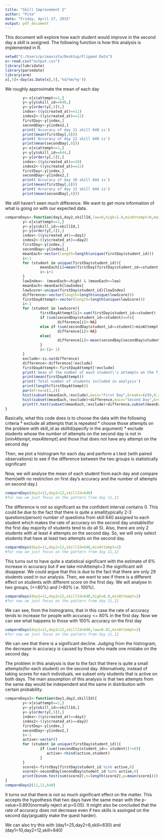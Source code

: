 ```yaml
---
title: "Skill Improvement 2"
author: "Pite"
date: "Friday, April 17, 2015"
output: pdf_document
---
```


This document will explore how each student would improve in the second day a skill is assigned. The following function is how this analysis is implemented in R.

```r
setwd("C:/Users/primavista/Desktop/Flipped Data")
x<-read.csv("output.csv")
library(lubridate)
library(parsedate)
library(arm)
x[,5]<-day(as.Date(x[,5],'%d/%m/%y'))
```
We roughly approximate the mean of each day
```r
        y<-x[x$attempt==1,]
        y<-y[y$skill_id==640,]
        y<-y[order(y[,5]),]
        index<-((y$created_at)==11)
        index2<-((y$created_at)==12)
        firstDay<-y[index,]
        secondDay<-y[index2,]   
        print('Accuracy of day 11 skill 640 is')
        print(mean(firstDay[,6]))
        print('Accuracy of day 12 skill 640 is')
        print(mean(secondDay[,6]))     
        y<-x[x$attempt==1,]
        y<-y[y$skill_id==644,]
        y<-y[order(y[,5]),]
        index<-((y$created_at)==10)
        index2<-((y$created_at)==12)
        firstDay<-y[index,]
        secondDay<-y[index2,]   
        print('Accuracy of day 10 skill 644 is')
        print(mean(firstDay[,6]))
        print('Accuracy of day 12 skill 644 is')
        print(mean(secondDay[,6]))    
```
We still haven't seen much difference. We want to get more information of what is going on with our expected data.
```r
compareDays<-function(day1,day2,skillId,low=0,high=1.0,minAttempt=0,maxAttempt=5){
        y<-x[x$attempt==1,]
        y<-y[y$skill_id==skillId,]
        y<-y[order(y[,5]),]
        index<-((y$created_at)==day1)
        index2<-((y$created_at)==day2)
        firstDay<-y[index,]
        secondDay<-y[index2,]   
        meanEach<-vector(length=length(unique(firstDay$student_id)))
        i<-1
        for (student in unique(firstDay$student_id)){
                meanEach[i]=mean(firstDay[firstDay$student_id==student,]$is_correct,na.rm=TRUE)
                i<-i+1
        }
        lowIndex<- (meanEach<=high) & (meanEach>=low)
        meanEach<-meanEach[lowIndex]
        lowScore<-unique(firstDay$student_id)[lowIndex]
        difference<-vector(length=length(unique(lowScore)))
        firstDayAttempt<-vector(length=length(unique(lowScore)))
        i<-1
        for (student in lowScore){
                firstDayAttempt[i]<-sum(firstDay$student_id==student)
                if (sum(secondDay$student_id==student)==0){
                        difference[i]<-NA}
                else if (sum(secondDay$student_id==student)<minAttempt |sum(secondDay$student_id==student)>maxAttempt){
                        difference[i]<-NA}
                else{
                        difference[i]<-mean(secondDay[secondDay$student_id==student,]$is_correct)-meanEach[i]
                }
                i<-(i+ 1)
        }
        exclude<-is.na(difference)
        difference<-difference[!exclude]
        firstDayAttempt<-firstDayAttempt[!exclude]
        print('mean of the number of each student\'s attempts on the first day')
        print(mean(firstDayAttempt))
        print('Total number of students included in analysis')
        print(length(firstDayAttempt))
        par(mfrow=c(1,2))
        hist(subset(meanEach,!exclude),main="First Day",breaks=(c(0,0.2,0.4,0.6,0.8,1,1.2)-0.01),xlab='',ylim=c(0,length(difference)))
        hist(subset(meanEach,!exclude)+difference,main="Second Day",breaks=(c(0,0.2,0.4,0.6,0.8,1,1.2)-0.01),xlab='',ylim=c(0,length(difference)))
        print(t.test(subset(meanEach,!exclude)+difference,subset(meanEach,!exclude),paired=TRUE))
}
```
Basically, what this code does is to choose the data with the following criteria
* exclude all attempts that is repeated
* choose those attempts on the problem with skill_id as skillId(specify in the argument)
* exclude students whose the number of attempts on the second day is not in $[minAttempt,maxAttempt]$ and those that does not have any attempt on the second day

Then, we plot a histrogram for each day and perform a t.test (with paired observations) to see if the difference between the two groups is statistically significant

\pagebreak
Now, we will analyse the mean of each student from each day and compare them(with no restriction on first day's accuracy and the number of attempts on second day.)
```r
compareDays(day1=11,day2=12,skillId=640)
#for now we just focus on the pattern from day 11,12
```
The difference is not so significant as the confident interval contains 0. This could be due to the fact that there is quite a small(typically 2-3 questions/person) number of questions from skill 640 assigned to each student which makes the rate of accuracy on the second day unstable(for the first day majority of students tend to do all 5). Also, there are only 2 students with at least 4 attempts on the second day.
\pagebreak
So, we will only select students that have at least two attempts on the second day.
```r
compareDays(day1=11,day2=12,skillId=640,minAttempt=2)
#for now we just focus on the pattern from day 11,12
```
This turns out to have quite a statistical significant with the estimate of 6% increase in accuracy but if we take minAttempt=3 the significant will disappear. We could argue that this is due to the fact that there are only 29 students used in our analysis. Then, we want to see if there is a different effect on students with different score on the first day. We will analyse in two groups, (<=80%) and (>80% i.e. 100%).
\pagebreak
```r
compareDays(day1=11,day2=12,skillId=640,high=0.8,minAttempt=2)
#for now we just focus on the pattern from day 11,12
```
We can see, from the histrograms, that in this case the rate of accuracy tends to increase for people with accuracy <= 80% in the first day.
\pagebreak
Now we can see what happens to those with 100% accuracy on the first day
```r
compareDays(day1=11,day2=12,skillId=640,low=0.81,minAttempt=2)
#for now we just focus on the pattern from day 11,12
```
We can see that there is a significant decline. Judging from the histrogram, the decrease in accuracy is caused by those who made one mistake on the second day.

The problem in this analysis is due to the fact that there is quite a small attempts(for each student) on the second day. Alternatively, instead of taking scores for each individuals, we subset only students that is active on both days. The main assumption of this analysis is that two attempts from the same day would be independent and the same in distribution with certain probability.
```r
compareDays2<-function(day1,day2,skillId){
        y<-x[x$attempt==1,]
        y<-y[y$skill_id==skillId,]
        y<-y[order(y[,5]),]
        index<-((y$created_at)==day1)
        index2<-((y$created_at)==day2)
        firstDay<-y[index,]
        secondDay<-y[index2,]   
        i<-1
        active<-vector()
        for (student in unique(firstDay$student_id)){
                if (sum((secondDay$student_id== student))!=0){
                   active<-rbind(active,student)        
                }
        }
        score1<-firstDay[firstDay$student_id %in% active,6]
        score2<-secondDay[secondDay$student_id %in% active,6]
        print(binom.test(sum(score2),n=length(score2),p=mean(score1)))
}
compareDays2(11,12,640)
```
It turns out that there is not so much significant effect on the matter. This accepts the hypothesis that two days have the same mean with the p-value=0.893(normally reject at p=0.05). It might also be concluded that the rate of accuracy does not decrease even if two skills is assinged on the second day(arguably make the quest harder). 

We can also try this with (day1=25,day2=8,skill=630) and (day1=10,day2=12,skill=640)
